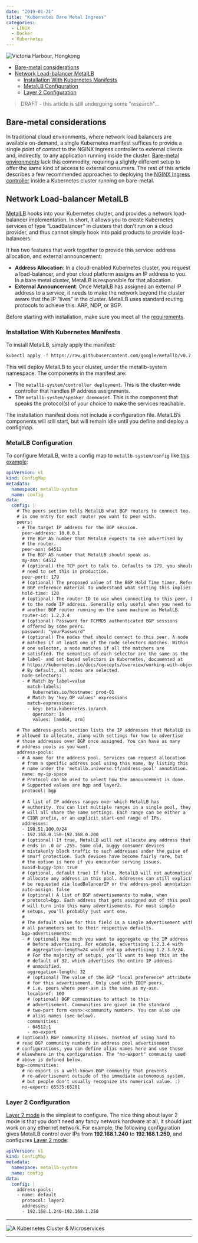 ```yaml
---
date: "2019-01-21"
title: "Kubernetes Bare Metal Ingress"
categories:
  - LINUX
  - Docker
  - Kubernetes
---
```


![Victoria Harbour, Hongkong](./photo-34607876585_6e59cd762e_o.png)


<!-- TOC -->

- [Bare-metal considerations](#bare-metal-considerations)
- [Network Load-balancer MetalLB](#network-load-balancer-metallb)
  - [Installation With Kubernetes Manifests](#installation-with-kubernetes-manifests)
  - [MetalLB Configuration](#metallb-configuration)
  - [Layer 2 Configuration](#layer-2-configuration)

<!-- /TOC -->

> DRAFT - this article is still undergoing some "research"...



## Bare-metal considerations

In traditional cloud environments, where network load balancers are available on-demand, a single Kubernetes manifest suffices to provide a single point of contact to the NGINX Ingress controller to external clients and, indirectly, to any application running inside the cluster. [Bare-metal environments](https://kubernetes.github.io/ingress-nginx/deploy/baremetal/) lack this commodity, requiring a slightly different setup to offer the same kind of access to external consumers. The rest of this article describes a few recommended approaches to deploying the [NGINX Ingress controller](https://github.com/kubernetes/ingress-nginx) inside a Kubernetes cluster running on bare-metal.



## Network Load-balancer MetalLB

[MetalLB](https://metallb.universe.tf/concepts/) hooks into your Kubernetes cluster, and provides a network load-balancer implementation. In short, it allows you to create Kubernetes services of type “LoadBalancer” in clusters that don’t run on a cloud provider, and thus cannot simply hook into paid products to provide load-balancers.

It has two features that work together to provide this service: address allocation, and external announcement:

* __Address Allocation__: In a cloud-enabled Kubernetes cluster, you request a load-balancer, and your cloud platform assigns an IP address to you. In a bare metal cluster, MetalLB is responsible for that allocation.
* __External Announcement__: Once MetalLB has assigned an external IP address to a service, it needs to make the network beyond the cluster aware that the IP “lives” in the cluster. MetalLB uses standard routing protocols to achieve this: ARP, NDP, or BGP.


Before starting with installation, make sure you meet all the [requirements](https://metallb.universe.tf/#requirements).



### Installation With Kubernetes Manifests

To install MetalLB, simply apply the manifest:


```bash
kubectl apply -f https://raw.githubusercontent.com/google/metallb/v0.7.3/manifests/metallb.yaml
```


This will deploy MetalLB to your cluster, under the metallb-system namespace. The components in the manifest are:

* The `metallb-system/controller deployment`. This is the cluster-wide controller that handles IP address assignments.
* The `metallb-system/speaker daemonset`. This is the component that speaks the protocol(s) of your choice to make the services reachable.


The installation manifest does not include a configuration file. MetalLB’s components will still start, but will remain idle until you define and deploy a configmap.


### MetalLB Configuration

To configure MetalLB, write a config map to `metallb-system/config` like [this example](https://raw.githubusercontent.com/google/metallb/v0.7.3/manifests/example-config.yaml):


```yaml
apiVersion: v1
kind: ConfigMap
metadata:
  namespace: metallb-system
  name: config
data:
  config: |
    # The peers section tells MetalLB what BGP routers to connect too. There
    # is one entry for each router you want to peer with.
    peers:
    - # The target IP address for the BGP session.
      peer-address: 10.0.0.1
      # The BGP AS number that MetalLB expects to see advertised by
      # the router.
      peer-asn: 64512
      # The BGP AS number that MetalLB should speak as.
      my-asn: 64512
      # (optional) the TCP port to talk to. Defaults to 179, you shouldn't
      # need to set this in production.
      peer-port: 179
      # (optional) The proposed value of the BGP Hold Time timer. Refer to
      # BGP reference material to understand what setting this implies.
      hold-time: 120
      # (optional) The router ID to use when connecting to this peer. Defaults
      # to the node IP address. Generally only useful when you need to peer with
      # another BGP router running on the same machine as MetalLB.
      router-id: 1.2.3.4
      # (optional) Password for TCPMD5 authenticated BGP sessions
      # offered by some peers.
      password: "yourPassword"
      # (optional) The nodes that should connect to this peer. A node
      # matches if at least one of the node selectors matches. Within
      # one selector, a node matches if all the matchers are
      # satisfied. The semantics of each selector are the same as the
      # label- and set-based selectors in Kubernetes, documented at
      # https://kubernetes.io/docs/concepts/overview/working-with-objects/labels/.
      # By default, all nodes are selected.
      node-selectors:
      - # Match by label=value
        match-labels:
          kubernetes.io/hostname: prod-01
        # Match by 'key OP values' expressions
        match-expressions:
        - key: beta.kubernetes.io/arch
          operator: In
          values: [amd64, arm]

    # The address-pools section lists the IP addresses that MetalLB is
    # allowed to allocate, along with settings for how to advertise
    # those addresses over BGP once assigned. You can have as many
    # address pools as you want.
    address-pools:
    - # A name for the address pool. Services can request allocation
      # from a specific address pool using this name, by listing this
      # name under the 'metallb.universe.tf/address-pool' annotation.
      name: my-ip-space
      # Protocol can be used to select how the announcement is done.
      # Supported values are bgp and layer2.
      protocol: bgp
      
      # A list of IP address ranges over which MetalLB has
      # authority. You can list multiple ranges in a single pool, they
      # will all share the same settings. Each range can be either a
      # CIDR prefix, or an explicit start-end range of IPs.
      addresses:
      - 198.51.100.0/24
      - 192.168.0.150-192.168.0.200
      # (optional) If true, MetalLB will not allocate any address that
      # ends in .0 or .255. Some old, buggy consumer devices
      # mistakenly block traffic to such addresses under the guise of
      # smurf protection. Such devices have become fairly rare, but
      # the option is here if you encounter serving issues.
      avoid-buggy-ips: true
      # (optional, default true) If false, MetalLB will not automatically
      # allocate any address in this pool. Addresses can still explicitly
      # be requested via loadBalancerIP or the address-pool annotation.
      auto-assign: false
      # (optional) A list of BGP advertisements to make, when
      # protocol=bgp. Each address that gets assigned out of this pool
      # will turn into this many advertisements. For most simple
      # setups, you'll probably just want one.
      #
      # The default value for this field is a single advertisement with
      # all parameters set to their respective defaults.
      bgp-advertisements:
      - # (optional) How much you want to aggregate up the IP address
        # before advertising. For example, advertising 1.2.3.4 with
        # aggregation-length=24 would end up advertising 1.2.3.0/24.
        # For the majority of setups, you'll want to keep this at the
        # default of 32, which advertises the entire IP address
        # unmodified.
        aggregation-length: 32
        # (optional) The value of the BGP "local preference" attribute
        # for this advertisement. Only used with IBGP peers,
        # i.e. peers where peer-asn is the same as my-asn.
        localpref: 100
        # (optional) BGP communities to attach to this
        # advertisement. Communities are given in the standard
        # two-part form <asn>:<community number>. You can also use
        # alias names (see below).
        communities:
        - 64512:1
        - no-export
    # (optional) BGP community aliases. Instead of using hard to
    # read BGP community numbers in address pool advertisement
    # configurations, you can define alias names here and use those
    # elsewhere in the configuration. The "no-export" community used
    # above is defined below.
    bgp-communities:
      # no-export is a well-known BGP community that prevents
      # re-advertisement outside of the immediate autonomous system,
      # but people don't usually recognize its numerical value. :)
      no-export: 65535:65281
```


### Layer 2 Configuration

[Layer 2 mode](https://metallb.universe.tf/tutorial/layer2/) is the simplest to configure. The nice thing about layer 2 mode is that you don’t need any fancy network hardware at all, it should just work on any ethernet network. For example, the following configuration gives MetalLB control over IPs from __192.168.1.240__ to __192.168.1.250__, and configures [Layer 2 mode](https://metallb.universe.tf/configuration/#layer-2-configuration):


```yaml
apiVersion: v1
kind: ConfigMap
metadata:
  namespace: metallb-system
  name: config
data:
  config: |
    address-pools:
    - name: default
      protocol: layer2
      addresses:
      - 192.168.1.240-192.168.1.250
```


















---

![A Kubernetes Cluster & Microservices](./kubernetes_logging_04.png)

---